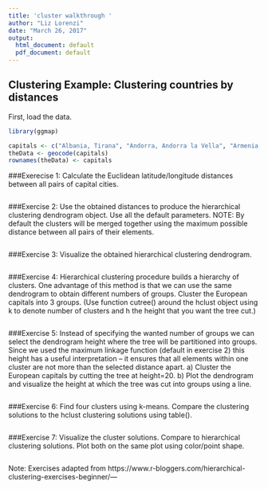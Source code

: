```yaml
---
title: 'cluster walkthrough '
author: "Liz Lorenzi"
date: "March 26, 2017"
output:
  html_document: default
  pdf_document: default
---
```


## Clustering Example: Clustering countries by distances

First, load the data. 
```r
library(ggmap)
```
```r
capitals <- c("Albania, Tirana", "Andorra, Andorra la Vella", "Armenia, Yerevan", "Austria, Vienna", "Azerbaijan, Baku", "Belarus, Minsk", "Belgium, Brussels", "Bosnia and Herzegovina, Sarajevo", "Bulgaria, Sofia", "Croatia, Zagreb", "Cyprus, Nicosia", "Czech Republic, Prague", "Denmark, Copenhagen", "Estonia, Tallinn", "Finland, Helsinki", "France, Paris", "Germany, Berlin", "Greece, Athens", "Georgia, Tbilisi", "Hungary, Budapest", "Iceland, Reykjavik", "Italy, Rome", "Latvia, Riga", "Kazakhstan, Astana", "Liechtenstein, Vaduz", "Lithuania, Vilnius", "Luxembourg, Luxembourg", "Macedonia, Skopje", "Malta, Valletta", "Moldova, Chişinău", "Monaco, Monaco-Ville", "Montenegro, Podgorica", "Netherlands, Amsterdam", "Norway, Oslo", "Poland, Warsaw", "Portugal, Lisbon", "Republic of Ireland, Dublin", "Romania, Bucharest", "Russia, Moscow", "San Marino, San Marino", "Serbia, Belgrade", "Slovakia, Bratislava", "Slovenia, Ljubljana", "Spain, Madrid", "Sweden, Stockholm", "Switzerland, Bern", "Turkey, Ankara", "Ukraine, Kiev", "United Kingdom, London", "Vatican City, Vatican City")
theData <- geocode(capitals)
rownames(theData) <- capitals

```

###Exerecise 1: Calculate the Euclidean latitude/longitude distances between all pairs of capital cities.

```r

```

###Exercise 2: Use the obtained distances to produce the hierarchical clustering dendrogram object. Use all the default parameters. NOTE: By default the clusters will be merged together using the maximum possible distance between all pairs of their elements.

```r

```

###Exercise 3: Visualize the obtained hierarchical clustering dendrogram.

```r

```

###Exercise 4: Hierarchical clustering procedure builds a hierarchy of clusters. One advantage of this method is that we can use the same dendrogram to obtain different numbers of groups. Cluster the European capitals into 3 groups. (Use function cutree() around the hclust object using k to denote number of clusters and h the height that you want the tree cut.)


```r

```


###Exercise 5: Instead of specifying the wanted number of groups we can select the dendrogram height where the tree will be partitioned into groups. Since we used the maximum linkage function (default in exercise 2) this height has a useful interpretation – it ensures that all elements within one cluster are not more than the selected distance apart.
a) Cluster the European capitals by cutting the tree at height=20.
b) Plot the dendrogram and visualize the height at which the tree was cut into groups using a line.


```r

```


###Exercise 6: Find four clusters using k-means. Compare the clustering solutions to the hclust clustering solutions using table().
```r


```

###Exercise 7: Visualize the cluster solutions. Compare to hierarchical clustering solutions. Plot both on the same plot using color/point shape.

```r

```

Note: Exercises adapted from https://www.r-bloggers.com/hierarchical-clustering-exercises-beginner/---

